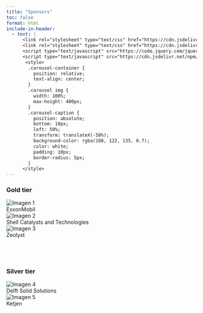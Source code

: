 ```yaml
---
title: "Sponsors"
toc: false
format: html
include-in-header:
  - text: |
      <link rel="stylesheet" type="text/css" href="https://cdn.jsdelivr.net/npm/slick-carousel@1.8.1/slick/slick.css"/>
      <link rel="stylesheet" type="text/css" href="https://cdn.jsdelivr.net/npm/slick-carousel@1.8.1/slick/slick-theme.css"/>
      <script type="text/javascript" src="https://code.jquery.com/jquery-3.6.0.min.js"></script>
      <script type="text/javascript" src="https://cdn.jsdelivr.net/npm/slick-carousel@1.8.1/slick/slick.min.js"></script>
       <style>
        .carousel-container {
          position: relative;
          text-align: center;
        }
        .carousel img {
          width: 100%;
          max-height: 400px;
        }
        .carousel-caption {
          position: absolute;
          bottom: 10px;
          left: 50%;
          transform: translateX(-50%);
          background-color: rgba(108, 122, 135, 0.7);
          color: white; 
          padding: 10px;
          border-radius: 5px;
        }
      </style>
---
```


### Gold tier

```{=html}
<div class="carousel">
  <div class="carousel-container">
    <img src="./media/exxon.svg" alt="Imagen 1">
    <div class="carousel-caption">
        ExxonMobil
    </div>
  </div>
  <div class="carousel-container">
    <img src="./media/shell.png" alt="Imagen 2">
    <div class="carousel-caption">
        Shell Catalysts and Technologies
    </div>
  </div>
  <div class="carousel-container">
    <img src="./media/zeolyst.png" alt="Imagen 3">
    <div class="carousel-caption">
        Zeolyst
    </div>
  </div>
</div>

<!-- Script para inicializar Slick Carousel -->
<script type="text/javascript">
  $(document).ready(function(){
    $('.carousel').slick({
      autoplay: true,
      autoplaySpeed: 1500,
      dots: true,
      arrows: true,
      prevArrow: '<button type="button" class="slick-prev">Anterior</button>',
      nextArrow: '<button type="button" class="slick-next">Siguiente</button>'
    });
  });
</script>
```
<br>
---

### Silver tier

```{=html}
<div class="carousel">
  <div class="carousel-container">
    <img src="./media/delft.png" alt="Imagen 4">
    <div class="carousel-caption">
        Delft Solid  Solutions
    </div>
  </div>
  <div class="carousel-container">
    <img src="./media/ketjen.png" alt="Imagen 5">
    <div class="carousel-caption">
        Ketjen
    </div>
  </div>
</div>

<!-- Script para inicializar Slick Carousel -->
<script type="text/javascript">
  $(document).ready(function(){
    $('.carousel').slick({
      autoplay: true,
      autoplaySpeed: 1500,
      dots: true,
      arrows: true,
      prevArrow: '<button type="button" class="slick-prev">Anterior</button>',
      nextArrow: '<button type="button" class="slick-next">Siguiente</button>'
    });
  });
</script>
```